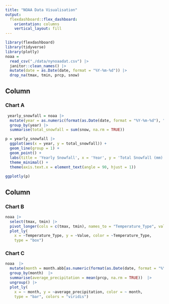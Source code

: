 ```yaml
---
title: "NOAA Data Visualisation"
output: 
  flexdashboard::flex_dashboard:
    orientation: columns
    vertical_layout: fill
---
```


```r
library(flexdashboard)
library(tidyverse)
library(plotly)
noaa = 
  read_csv("./data/nynoaadat.csv") |>
  janitor::clean_names() |> 
  mutate(date = as.Date(date, format = "%Y-%m-%d")) |> 
  drop_na(tmax, tmin, prcp, snow)
```

Column {data-width=600}
-----------------------------------------------------------------------

### Chart A

```r
 yearly_snowfall = noaa |>
  mutate(year = as.numeric(format(as.Date(date, format = "%Y-%m-%d"), "%Y"))) |>
  group_by(year) |>
  summarise(total_snowfall = sum(snow, na.rm = TRUE))

p = yearly_snowfall |>
  ggplot(aes(x = year, y = total_snowfall)) +
  geom_line(group = 1) + 
  geom_point() +  
  labs(title = 'Yearly Snowfall', x = 'Year', y = 'Total Snowfall (mm)') +
  theme_minimal() +
  theme(axis.text.x = element_text(angle = 90, hjust = 1))
  
ggplotly(p)
```


Column {data-width=400}
-----------------------------------------------------------------------

### Chart B

```r
noaa |>
  select(tmax, tmin) |>
  pivot_longer(cols = c(tmax, tmin), names_to = "Temperature_Type", values_to = "Value") |>
  plot_ly(
    x = ~Temperature_Type, y = ~Value, color = ~Temperature_Type,
    type = "box")
```

### Chart C

```r
noaa  |> 
  mutate(month = month.abb[as.numeric(format(as.Date(date, format = "%Y-%m-%d"), "%m"))])   |>
  group_by(month)  |> 
  summarise(average_precipitation = mean(prcp, na.rm = TRUE))  |> 
  ungroup() |>   
  plot_ly(
    x = ~ month, y = ~average_precipitation, color = ~ month,
    type = "bar", colors = "viridis")
```

